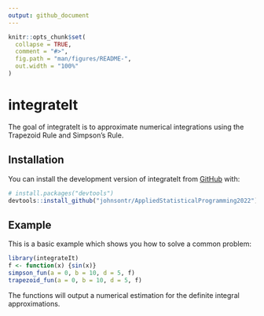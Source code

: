 ```yaml
---
output: github_document
---
```


<!-- README.md is generated from README.Rmd. Please edit that file -->

```r
knitr::opts_chunk$set(
  collapse = TRUE,
  comment = "#>",
  fig.path = "man/figures/README-",
  out.width = "100%"
)
```

# integrateIt

<!-- badges: start -->
<!-- badges: end -->

The goal of integrateIt is to approximate numerical integrations using the Trapezoid Rule and Simpson's Rule.

## Installation

You can install the development version of integrateIt from [GitHub](https://github.com/) with:

``` r
# install.packages("devtools")
devtools::install_github("johnsontr/AppliedStatisticalProgramming2022")
```

## Example

This is a basic example which shows you how to solve a common problem:

```r
library(integrateIt)
f <- function(x) {sin(x)}
simpson_fun(a = 0, b = 10, d = 5, f)
trapezoid_fun(a = 0, b = 10, d = 5, f)
```

The functions will output a numerical estimation for the definite integral approximations.
